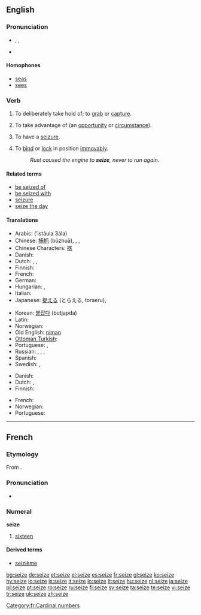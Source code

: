 ==English==

===Pronunciation===
* {{enPR|sēz}}, {{IPA|/siːz/}}, {{SAMPA|/si:z/}}
* {{audio|en-us-seize.ogg|Audio (US)}}

====Homophones====
* [[seas]]
* [[sees]]

===Verb===
{{en-verb|seiz|ing}}

# {{transitive}} To deliberately take hold of; to [[grab]] or [[capture]].
# {{transitive}} To take advantage of (an [[opportunity]] or [[circumstance]]).
# {{intransitive}} To have a [[seizure]].
# {{intransitive}} To [[bind]] or [[lock]] in position [[immovably]].
#: ''Rust caused the engine to '''seize''', never to run again.''

====Related terms====
* [[be seized of]]
* [[be seized with]]
* [[seizure]]
* [[seize the day]]

====Translations====
{{trans-top|grab}}
* Arabic: {{Arab|[[استولى على]]}} (’istáula 3ála)
* Chinese: [[捕抓]] (bǔzhuā), {{t|zh|攫取|tr=juéqǔ|sc=Hans}},  {{t|zh|捉|tr=zhuō|sc=Hans}},  {{t|zh|攫|tr=jué|sc=Hans}}
* Chinese Characters: [[揢]]
* Danish: {{t|da|gribe}}
* Dutch: {{t|nl|grijpen}}, {{t|nl|vangen}}, {{t|nl|pakken}}
* Finnish: {{t|fi|tarttua}}
* French: {{t|fr|saisir}}
* German: {{t|de|ergreifen}}
* Hungarian: {{t|hu|megfog}}, {{t|hu|megragad}}
* Italian: {{t|it|prendere}}
* Japanese: [[捉える]] (とらえる, toraeru),  {{t|ja|つかむ|tr=tsukamu|sc=Jpan}}
{{trans-mid}}
* Korean: [[붙잡다]] (butjapda)
* Latin: {{t|la|capere}}
* Norwegian: {{t|no|gripe}}
* Old English: [[niman]]
* [[Ottoman Turkish]]: {{tø|ota|استولى على|sc=ota-Arab|tr=istevli ele}}
* Portuguese: {{t|pt|agarrar}}, {{t|pt|capturar}}
* Russian: {{t|ru|захватывать|tr=zaxvátyvat’}} {{impf}},  {{t|ru|захватить|tr=zaxvatít’|sc=Cyrl}} {{pf}},  {{t|ru|схватывать|tr=sxvátyvat’|sc=Cyrl}} {{impf}},  {{t|ru|схватить|tr=sxvatít’|sc=Cyrl}} {{pf}}
* Spanish: {{t|es|agarrar}}
* Swedish: {{t|sv|gripa}}, {{t|sv|fånga}}
{{trans-bottom}}

{{trans-top|take advantage}}
* Danish: {{t|da|gribe}}
* Dutch: {{t|nl|grijpen}}, {{t|nl|aangrijpen}}
* Finnish: {{t|fi|tarttua}} {{t|fi|tilaisuus|alt=tilaisuuteen}}
{{trans-mid}}
* French: {{t|fr|saisir}}
* Norwegian: {{t|no|gripe}}
* Portuguese: {{t|pt|aproveitar}}
{{trans-bottom}}

----

==French==

===Etymology===
From {{etyl|la|fr}} {{term|sedecim|sēdecim|lang=la}}.

===Pronunciation===
* {{audio|Fr-seize.ogg|audio}}

===Numeral===
'''seize'''

# [[sixteen]]

====Derived terms====
* [[seizième]]

[[Category:fr:Cardinal numbers]]

[[bg:seize]]
[[de:seize]]
[[et:seize]]
[[el:seize]]
[[es:seize]]
[[fr:seize]]
[[gl:seize]]
[[ko:seize]]
[[hy:seize]]
[[io:seize]]
[[is:seize]]
[[it:seize]]
[[lo:seize]]
[[lt:seize]]
[[hu:seize]]
[[nl:seize]]
[[ja:seize]]
[[pl:seize]]
[[pt:seize]]
[[ro:seize]]
[[ru:seize]]
[[fi:seize]]
[[sv:seize]]
[[ta:seize]]
[[te:seize]]
[[vi:seize]]
[[tr:seize]]
[[uk:seize]]
[[zh:seize]]